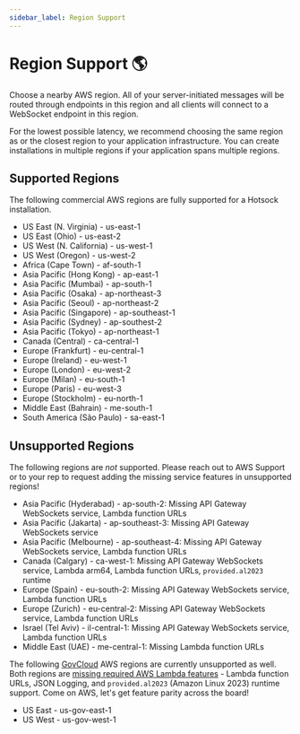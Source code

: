 ```yaml
---
sidebar_label: Region Support
---
```


# Region Support 🌎

Choose a nearby AWS region. All of your server-initiated messages will be routed through endpoints in this region and all clients will connect to a WebSocket endpoint in this region.

For the lowest possible latency, we recommend choosing the same region as or the closest region to your application infrastructure. You can create installations in multiple regions if your application spans multiple regions.

## Supported Regions

The following commercial AWS regions are fully supported for a Hotsock installation.

- US East (N. Virginia) - us-east-1
- US East (Ohio) - us-east-2
- US West (N. California) - us-west-1
- US West (Oregon) - us-west-2
- Africa (Cape Town) - af-south-1
- Asia Pacific (Hong Kong) - ap-east-1
- Asia Pacific (Mumbai) - ap-south-1
- Asia Pacific (Osaka) - ap-northeast-3
- Asia Pacific (Seoul) - ap-northeast-2
- Asia Pacific (Singapore) - ap-southeast-1
- Asia Pacific (Sydney) - ap-southest-2
- Asia Pacific (Tokyo) - ap-northeast-1
- Canada (Central) - ca-central-1
- Europe (Frankfurt) - eu-central-1
- Europe (Ireland) - eu-west-1
- Europe (London) - eu-west-2
- Europe (Milan) - eu-south-1
- Europe (Paris) - eu-west-3
- Europe (Stockholm) - eu-north-1
- Middle East (Bahrain) - me-south-1
- South America (São Paulo) - sa-east-1

## Unsupported Regions

The following regions are _not_ supported. Please reach out to AWS Support or to your rep to request adding the missing service features in unsupported regions!

- Asia Pacific (Hyderabad) - ap-south-2: Missing API Gateway WebSockets service, Lambda function URLs
- Asia Pacific (Jakarta) - ap-southeast-3: Missing API Gateway WebSockets service
- Asia Pacific (Melbourne) - ap-southeast-4: Missing API Gateway WebSockets service, Lambda function URLs
- Canada (Calgary) - ca-west-1: Missing API Gateway WebSockets service, Lambda arm64, Lambda function URLs, `provided.al2023` runtime
- Europe (Spain) - eu-south-2: Missing API Gateway WebSockets service, Lambda function URLs
- Europe (Zurich) - eu-central-2: Missing API Gateway WebSockets service, Lambda function URLs
- Israel (Tel Aviv) - il-central-1: Missing API Gateway WebSockets service, Lambda function URLs
- Middle East (UAE) - me-central-1: Missing Lambda function URLs

The following [GovCloud](https://aws.amazon.com/govcloud-us/) AWS regions are currently unsupported as well. Both regions are [missing required AWS Lambda features](https://docs.aws.amazon.com/govcloud-us/latest/UserGuide/govcloud-lambda.html#govcloud-lambda-diffs) - Lambda function URLs, JSON Logging, and `provided.al2023` (Amazon Linux 2023) runtime support. Come on AWS, let's get feature parity across the board!

- US East - us-gov-east-1
- US West - us-gov-west-1
